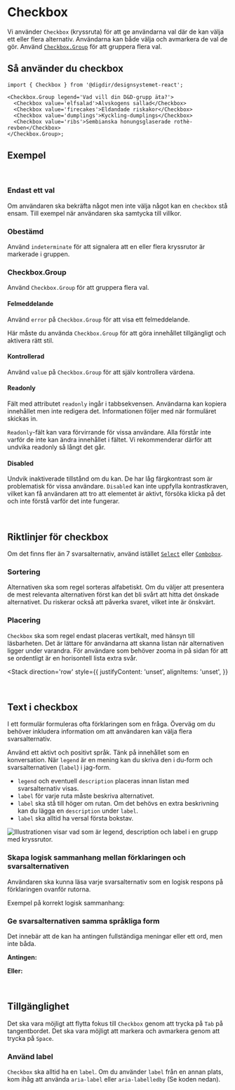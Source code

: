 


<Meta of={CheckboxStories} />

# Checkbox

Vi använder `Checkbox` (kryssruta) för att ge användarna val där de kan välja ett eller flera alternativ. Användarna kan både välja och avmarkera de val de gör. Använd [`Checkbox.Group`](#checkboxgroup) för att gruppera flera val.

<Primary />
<Controls />

## Så använder du checkbox

```tsx
import { Checkbox } from '@digdir/designsystemet-react';

<Checkbox.Group legend='Vad vill din D&D-grupp äta?'>
  <Checkbox value='elfsalad'>Alvskogens sallad</Checkbox>
  <Checkbox value='firecakes'>Eldandade riskakor</Checkbox>
  <Checkbox value='dumplings'>Kyckling-dumplings</Checkbox>
  <Checkbox value='ribs'>Sembianska honungsglaserade rothè-revben</Checkbox>
</Checkbox.Group>;
```

## Exempel

<br />

### Endast ett val

Om användaren ska bekräfta något men inte välja något kan en `checkbox` stå ensam. Till exempel när användaren ska samtycka till villkor.

<Canvas of={CheckboxGroupStories.OneOption} />

### Obestämd

Använd `indeterminate` för att signalera att en eller flera kryssrutor är markerade i gruppen.

<Canvas of={TableStories.WithFormElements} />

### Checkbox.Group

Använd `Checkbox.Group` för att gruppera flera val.

<Canvas of={CheckboxGroupStories.Preview} />
<Controls of={CheckboxGroupStories.Preview} />

#### Felmeddelande

Använd `error` på `Checkbox.Group` för att visa ett felmeddelande.

Här måste du använda `Checkbox.Group` för att göra innehållet tillgängligt och aktivera rätt stil.

<Canvas of={CheckboxGroupStories.WithError} />

#### Kontrollerad

Använd `value` på `Checkbox.Group` för att själv kontrollera värdena.

<Canvas of={CheckboxGroupStories.Controlled} />

#### Readonly

Fält med attributet `readonly` ingår i tabbsekvensen. Användarna kan kopiera innehållet men inte redigera det. Informationen följer med när formuläret skickas in.

`Readonly`-fält kan vara förvirrande för vissa användare. Alla förstår inte varför de inte kan ändra innehållet i fältet. Vi rekommenderar därför att undvika readonly så långt det går.

<Canvas of={CheckboxGroupStories.ReadOnly} />

#### Disabled

Undvik inaktiverade tillstånd om du kan. De har låg färgkontrast som är problematisk för vissa användare. `Disabled` kan inte uppfylla kontrastkraven, vilket kan få användaren att tro att elementet är aktivt, försöka klicka på det och inte förstå varför det inte fungerar.

<Canvas of={CheckboxGroupStories.Disabled} />

<br />

## Riktlinjer för checkbox

Om det finns fler än 7 svarsalternativ, använd istället [`Select`](/docs/komponenter-select--docs) eller [`Combobox`](/docs/komponenter-combobox--docs).

### Sortering

Alternativen ska som regel sorteras alfabetiskt. Om du väljer att presentera de mest relevanta alternativen först kan det bli svårt att hitta det önskade alternativet. Du riskerar också att påverka svaret, vilket inte är önskvärt.

### Placering

`Checkbox` ska som regel endast placeras vertikalt, med hänsyn till läsbarheten. Det är lättare för användarna att skanna listan när alternativen ligger under varandra. För användare som behöver zooma in på sidan för att se ordentligt är en horisontell lista extra svår.

<Stack
  direction='row'
  style={{
    justifyContent: 'unset',
    alignItems: 'unset',
  }}
>
  <Do
    description='Placera kryssrutorna vertikalt, så att listan blir lättare att läsa.'
    image='/img/component-guidelines/checkbox/CheckboxGroupV.png'
  />
  <Dont
    description='Undvik att placera kryssrutorna i flera kolumner.'
    image='/img/component-guidelines/checkbox/CheckboxGroupH.png'
  />
</Stack>

<br />

## Text i checkbox

I ett formulär formuleras ofta förklaringen som en fråga. Överväg om du behöver inkludera information om att användaren kan välja flera svarsalternativ.

Använd ett aktivt och positivt språk. Tänk på innehållet som en konversation. När `legend` är en mening kan du skriva den i du-form och svarsalternativen (`label`) i jag-form.

- `legend` och eventuell `description` placeras innan listan med svarsalternativ visas.
- `label` för varje ruta måste beskriva alternativet.
- `label` ska stå till höger om rutan. Om det behövs en extra beskrivning kan du lägga en `description` under `label`.
- `label` ska alltid ha versal första bokstav.

<img
  src='/img/component-guidelines/checkbox/checkbox-anatomy.png'
  alt='Illustrationen visar vad som är legend, description och label i en grupp med kryssrutor.'
/>

### Skapa logisk sammanhang mellan förklaringen och svarsalternativen

Användaren ska kunna läsa varje svarsalternativ som en logisk respons på förklaringen ovanför rutorna.

Exempel på korrekt logisk sammanhang:

<Canvas of={CheckboxGroupStories.ContentEx1} />

### Ge svarsalternativen samma språkliga form

Det innebär att de kan ha antingen fullständiga meningar eller ett ord, men inte båda.

**Antingen:**

<Canvas of={CheckboxGroupStories.ContentEx2} />

**Eller:**

<Canvas of={CheckboxGroupStories.ContentEx3} />

<br />

## Tillgänglighet

Det ska vara möjligt att flytta fokus till `Checkbox` genom att trycka på `Tab` på tangentbordet. Det ska vara möjligt att markera och avmarkera genom att trycka på `Space`.

### Använd label

`Checkbox` ska alltid ha en `label`. Om du använder `label` från en annan plats, kom ihåg att använda `aria-label` eller `aria-labelledby` (Se koden nedan).

<Canvas of={CheckboxStories.Single} />